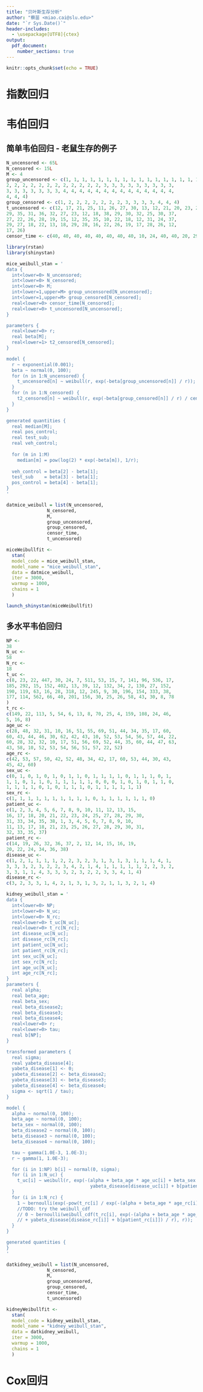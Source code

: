 ```yaml
---
title: "贝叶斯生存分析"
author: "蔡苗 <miao.cai@slu.edu>"
date: "`r Sys.Date()`"
header-includes:
  - \usepackage[UTF8]{ctex}
output: 
  pdf_document:
    number_sections: true
---
```


```r
knitr::opts_chunk$set(echo = TRUE)
```


# 指数回归


# 韦伯回归

## 简单韦伯回归 - 老鼠生存的例子

```r
N_uncensored <- 65L
N_censored <- 15L
M <- 4
group_uncensored <- c(1, 1, 1, 1, 1, 1, 1, 1, 1, 1, 1, 1, 1, 1, 1, 1, 1, 1, 1, 2, 
2, 2, 2, 2, 2, 2, 2, 2, 2, 2, 2, 2, 3, 3, 3, 3, 3, 3, 3, 3, 3, 
3, 3, 3, 3, 3, 3, 3, 4, 4, 4, 4, 4, 4, 4, 4, 4, 4, 4, 4, 4, 4, 
4, 4, 4)
group_censored <- c(1, 2, 2, 2, 2, 2, 2, 2, 3, 3, 3, 3, 4, 4, 4)
t_uncensored <- c(12, 17, 21, 25, 11, 26, 27, 30, 13, 12, 21, 20, 23, 25, 23, 
29, 35, 31, 36, 32, 27, 23, 12, 18, 38, 29, 30, 32, 25, 30, 37, 
27, 22, 26, 28, 19, 15, 12, 35, 35, 10, 22, 18, 12, 31, 24, 37, 
29, 27, 18, 22, 13, 18, 29, 28, 16, 22, 26, 19, 17, 28, 26, 12, 
17, 26)
censor_time <- c(40, 40, 40, 40, 40, 40, 40, 40, 10, 24, 40, 40, 20, 29, 10)
```


```r
library(rstan)
library(shinystan)

mice_weibull_stan = '
data {
  int<lower=0> N_uncensored;
  int<lower=0> N_censored;
  int<lower=0> M;
  int<lower=1,upper=M> group_uncensored[N_uncensored];
  int<lower=1,upper=M> group_censored[N_censored];
  real<lower=0> censor_time[N_censored];
  real<lower=0> t_uncensored[N_uncensored];
}

parameters {
  real<lower=0> r;
  real beta[M];
  real<lower=1> t2_censored[N_censored];  
}

model {
  r ~ exponential(0.001);
  beta ~ normal(0, 100);
  for (n in 1:N_uncensored) {
    t_uncensored[n] ~ weibull(r, exp(-beta[group_uncensored[n]] / r));
  }
  for (n in 1:N_censored) {
    t2_censored[n] ~ weibull(r, exp(-beta[group_censored[n]] / r) / censor_time[n]);
  }
}

generated quantities {
  real median[M];
  real pos_control;
  real test_sub;
  real veh_control;
  
  for (m in 1:M)
    median[m] = pow(log(2) * exp(-beta[m]), 1/r);
  
  veh_control = beta[2] - beta[1];
  test_sub    = beta[3] - beta[1];
  pos_control = beta[4] - beta[1];
}
'

datmice_weibull = list(N_uncensored,
               N_censored,
               M,
               group_uncensored,
               group_censored,
               censor_time,
               t_uncensored)

miceWeibullfit <-
  stan(
  model_code = mice_weibull_stan,
  model_name = "mice_weibull_stan",
  data = datmice_weibull,
  iter = 3000,
  warmup = 1000,
  chains = 1
  )

launch_shinystan(miceWeibullfit)
```

## 多水平韦伯回归

```r
NP <-
38
N_uc <-
58
N_rc <-
18
t_uc <-
c(8, 23, 22, 447, 30, 24, 7, 511, 53, 15, 7, 141, 96, 536, 17, 
185, 292, 15, 152, 402, 13, 39, 12, 132, 34, 2, 130, 27, 152, 
190, 119, 63, 16, 28, 318, 12, 245, 9, 30, 196, 154, 333, 38, 
177, 114, 562, 66, 40, 201, 156, 30, 25, 26, 58, 43, 30, 8, 78
)
t_rc <-
c(149, 22, 113, 5, 54, 6, 13, 8, 70, 25, 4, 159, 108, 24, 46, 
5, 16, 8)
age_uc <-
c(28, 48, 32, 31, 10, 16, 51, 55, 69, 51, 44, 34, 35, 17, 60, 
60, 43, 44, 46, 30, 62, 42, 43, 10, 52, 53, 54, 56, 57, 44, 22, 
60, 28, 32, 32, 10, 17, 51, 56, 69, 52, 44, 35, 60, 44, 47, 63, 
43, 58, 10, 52, 53, 54, 56, 51, 57, 22, 52)
age_rc <-
c(42, 53, 57, 50, 42, 52, 48, 34, 42, 17, 60, 53, 44, 30, 43, 
45, 42, 60)
sex_uc <-
c(0, 1, 0, 1, 0, 1, 0, 1, 1, 0, 1, 1, 1, 1, 0, 1, 1, 1, 0, 1, 
1, 1, 0, 1, 1, 0, 1, 1, 1, 1, 1, 0, 0, 0, 1, 0, 1, 0, 1, 1, 0, 
1, 1, 1, 1, 0, 1, 0, 1, 1, 1, 0, 1, 1, 1, 1, 1, 1)
sex_rc <-
c(1, 1, 1, 1, 1, 1, 1, 1, 1, 1, 0, 1, 1, 1, 1, 1, 1, 0)
patient_uc <-
c(1, 2, 3, 4, 5, 6, 7, 8, 9, 10, 11, 12, 13, 15, 
16, 17, 18, 20, 21, 22, 23, 24, 25, 27, 28, 29, 30, 
31, 33, 34, 35, 38, 1, 3, 4, 5, 6, 7, 8, 9, 10, 
11, 13, 17, 18, 21, 23, 25, 26, 27, 28, 29, 30, 31, 
32, 33, 35, 37)
patient_rc <-
c(14, 19, 26, 32, 36, 37, 2, 12, 14, 15, 16, 19, 
20, 22, 24, 34, 36, 38)
disease_uc <-
c(1, 2, 1, 1, 1, 1, 2, 2, 3, 2, 3, 1, 3, 1, 3, 1, 1, 1, 4, 1, 
3, 3, 3, 2, 3, 2, 2, 3, 4, 2, 1, 4, 1, 1, 1, 1, 1, 2, 2, 3, 2, 
3, 3, 1, 1, 4, 3, 3, 3, 2, 3, 2, 2, 3, 3, 4, 1, 4)
disease_rc <-
c(3, 2, 3, 3, 1, 4, 2, 1, 3, 1, 3, 2, 1, 1, 3, 2, 1, 4)
```


```r
kidney_weibull_stan = '
data {
  int<lower=0> NP; 
  int<lower=0> N_uc;
  int<lower=0> N_rc;
  real<lower=0> t_uc[N_uc]; 
  real<lower=0> t_rc[N_rc]; 
  int disease_uc[N_uc]; 
  int disease_rc[N_rc]; 
  int patient_uc[N_uc]; 
  int patient_rc[N_rc]; 
  int sex_uc[N_uc]; 
  int sex_rc[N_rc]; 
  int age_uc[N_uc]; 
  int age_rc[N_rc]; 
} 
parameters {
  real alpha; 
  real beta_age;
  real beta_sex;
  real beta_disease2; 
  real beta_disease3; 
  real beta_disease4; 
  real<lower=0> r; 
  real<lower=0> tau;
  real b[NP]; 
} 

transformed parameters {
  real sigma;
  real yabeta_disease[4];
  yabeta_disease[1] <- 0; 
  yabeta_disease[2] <- beta_disease2;
  yabeta_disease[3] <- beta_disease3;
  yabeta_disease[4] <- beta_disease4;
  sigma <- sqrt(1 / tau); 
}

model {  
  alpha ~ normal(0, 100); 
  beta_age ~ normal(0, 100); 
  beta_sex ~ normal(0, 100);
  beta_disease2 ~ normal(0, 100); 
  beta_disease3 ~ normal(0, 100); 
  beta_disease4 ~ normal(0, 100); 

  tau ~ gamma(1.0E-3, 1.0E-3);
  r ~ gamma(1, 1.0E-3); 

  for (i in 1:NP) b[i] ~ normal(0, sigma);   
  for (i in 1:N_uc) {
    t_uc[i] ~ weibull(r, exp(-(alpha + beta_age * age_uc[i] + beta_sex * sex_uc[i] +
                               yabeta_disease[disease_uc[i]] + b[patient_uc[i]]) / r));
  } 
  for (i in 1:N_rc) {
    1 ~ bernoulli(exp(-pow(t_rc[i] / exp(-(alpha + beta_age * age_rc[i] + beta_sex * sex_rc[i] + yabeta_disease[disease_rc[i]] + b[patient_rc[i]]) / r), r)));
    //TODO: try the weibull_cdf 
    // 0 ~ bernoulli(weibull_cdf(t_rc[i], exp(-(alpha + beta_age * age_rc[i] + beta_sex * sex_rc[i] 
    // + yabeta_disease[disease_rc[i]] + b[patient_rc[i]]) / r), r));
  }
}

generated quantities {
}
'

datkidney_weibull = list(N_uncensored,
               N_censored,
               M,
               group_uncensored,
               group_censored,
               censor_time,
               t_uncensored)

kidneyWeibullfit <-
  stan(
  model_code = kidney_weibull_stan,
  model_name = "kidney_weibull_stan",
  data = datkidney_weibull,
  iter = 3000,
  warmup = 1000,
  chains = 1
  )


```


# Cox回归





